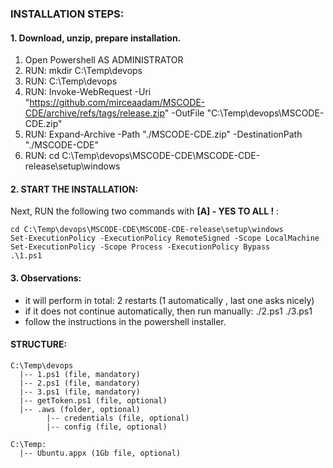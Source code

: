 ### INSTALLATION STEPS:

#### 1. Download, unzip, prepare installation.

1. Open Powershell AS ADMINISTRATOR
2. RUN: mkdir C:\Temp\devops
3. RUN: C:\Temp\devops
4. RUN: Invoke-WebRequest -Uri "https://github.com/mirceaadam/MSCODE-CDE/archive/refs/tags/release.zip" -OutFile "C:\Temp\devops\MSCODE-CDE.zip"
5. RUN: Expand-Archive -Path "./MSCODE-CDE.zip" -DestinationPath "./MSCODE-CDE"
6. RUN: cd C:\Temp\devops\MSCODE-CDE\MSCODE-CDE-release\setup\windows


#### 2. START THE INSTALLATION:

Next, RUN the following two commands with 
**[A] - YES TO ALL !** :
```
cd C:\Temp\devops\MSCODE-CDE\MSCODE-CDE-release\setup\windows
Set-ExecutionPolicy -ExecutionPolicy RemoteSigned -Scope LocalMachine 
Set-ExecutionPolicy -Scope Process -ExecutionPolicy Bypass 
.\1.ps1
```

#### 3. Observations:
- it will perform in total: 2 restarts (1 automatically , last one asks nicely)
- if it does not continue automatically, then run manually:
./2.ps1
./3.ps1
- follow the instructions in the powershell installer.

#### STRUCTURE:

```
C:\Temp\devops
  |-- 1.ps1 (file, mandatory)
  |-- 2.ps1 (file, mandatory)
  |-- 3.ps1 (file, mandatory)
  |-- getToken.ps1 (file, optional)
  |-- .aws (folder, optional)
        |-- credentials (file, optional)
        |-- config (file, optional)
```
 
```
C:\Temp:
  |-- Ubuntu.appx (1Gb file, optional)
```





